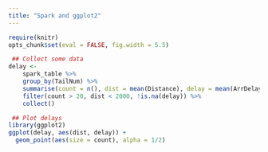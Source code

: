 ```yaml
---
title: "Spark and ggplot2"
---
```


```r
require(knitr)
opts_chunk$set(eval = FALSE, fig.width = 5.5)
```


```r
 ## Collect some data
delay <-
    spark_table %>% 
    group_by(TailNum) %>%
    summarise(count = n(), dist = mean(Distance), delay = mean(ArrDelay)) %>%
    filter(count > 20, dist < 2000, !is.na(delay)) %>%
    collect()

 ## Plot delays
library(ggplot2)
ggplot(delay, aes(dist, delay)) +
  geom_point(aes(size = count), alpha = 1/2) 
```
